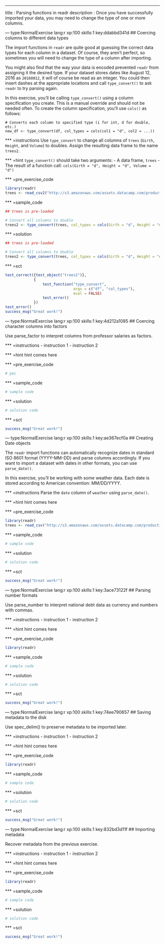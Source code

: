 ---
title       : Parsing functions in readr
description : Once you have successfully imported your data, you may need to change the type of one or more columns.

--- type:NormalExercise lang:r xp:100 skills:1 key:ddabbd341d
## Coercing columns to different data types

The import functions in `readr` are quite good at guessing the correct data types for each column in a dataset.  Of course, they aren't perfect, so sometimes you will need to change the type of a column after importing.

You might also find that the way your data is encoded prevented `readr` from assigning it the desired type.  If your dataset stores dates like August 12, 2016 as `20160812`, it will of course be read as an integer.  You could then insert dashes at the appropriate locations and call `type_convert()` to ask `readr` to try parsing again.

In this exercise, you'll be calling `type_convert()` using a column specification you create.  This is a manual override and should not be needed often.  To create the column specification, you'll use `cols()` as follows:

```
# Converts each column to specified type (i for int, d for double, etc.)
new_df <- type_convert(df, col_types = cols(col1 = "d", col2 = ...))
```

*** =instructions
Use `type_convert` to change all columns of `trees` (`Girth`, `Height`, and `Volume`) to doubles.  Assign the resulting data frame to the name `trees2`.

*** =hint
`type_convert()` should take two arguments:
- A data frame, `trees`
- The result of a function call: `cols(Girth = "d", Height = "d", Volume = "d")`

*** =pre_exercise_code
```r
library(readr)
trees <- read_csv2("http://s3.amazonaws.com/assets.datacamp.com/production/course_1561/datasets/trees.csv")
```

*** =sample_code
```r
## trees is pre-loaded

# Convert all columns to double
trees2 <- type_convert(trees, col_types = cols(Girth = "d", Height = "d", Volume = "d"))
```

*** =solution
```r
## trees is pre-loaded

# Convert all columns to double
trees2 <- type_convert(trees, col_types = cols(Girth = "d", Height = "d", Volume = "d"))
```

*** =sct
```r
test_correct({test_object("trees2")}, 
             {
                 test_function("type_convert", 
                               args = c("df", "col_types"), 
                               eval = FALSE)
                 test_error()
             })
test_error()
success_msg("Great work!")
```

--- type:NormalExercise lang:r xp:100 skills:1 key:4d212a1085
## Coercing character columns into factors

Use parse_factor to interpret columns from professor salaries as factors.

*** =instructions
- instruction 1
- instruction 2

*** =hint
hint comes here

*** =pre_exercise_code
```r
# pec
```

*** =sample_code
```r
# sample code
```

*** =solution
```r
# solution code
```

*** =sct
```r
success_msg("Great work!")
```

--- type:NormalExercise lang:r xp:100 skills:1 key:ae367ecf0a
## Creating Date objects

The `readr` import functions can automatically recognize dates in standard ISO 8601 format (YYYY-MM-DD) and parse columns accordingly.  If you want to import a dataset with dates in other formats, you can use `parse_date()`.

In this exercise, you'll be working with some weather data.  Each date is stored according to American convention: MM/DD/YYYY.

*** =instructions
Parse the `date` column of `weather` using `parse_date()`.

*** =hint
hint comes here

*** =pre_exercise_code
```r
library(readr)
trees <- read_csv("http://s3.amazonaws.com/assets.datacamp.com/production/course_1561/datasets/weather.csv")
```

*** =sample_code
```r
# sample code
```

*** =solution
```r
# solution code
```

*** =sct
```r
success_msg("Great work!")
```

--- type:NormalExercise lang:r xp:100 skills:1 key:3ace73122f
## Parsing number formats

Use parse_number to interpret national debt data as currency and numbers with commas.

*** =instructions
- instruction 1
- instruction 2

*** =hint
hint comes here

*** =pre_exercise_code
```r
library(readr)
```

*** =sample_code
```r
# sample code
```

*** =solution
```r
# solution code
```

*** =sct
```r
success_msg("Great work!")
```

--- type:NormalExercise lang:r xp:100 skills:1 key:74ee790657
## Saving metadata to the disk

Use spec_delim() to preserve metadata to be imported later.

*** =instructions
- instruction 1
- instruction 2

*** =hint
hint comes here

*** =pre_exercise_code
```r
library(readr)
```

*** =sample_code
```r
# sample code
```

*** =solution
```r
# solution code
```

*** =sct
```r
success_msg("Great work!")
```

--- type:NormalExercise lang:r xp:100 skills:1 key:832bd3d11f
## Importing metadata

Recover metadata from the previous exercise.

*** =instructions
- instruction 1
- instruction 2

*** =hint
hint comes here

*** =pre_exercise_code
```r
library(readr)
```

*** =sample_code
```r
# sample code
```

*** =solution
```r
# solution code
```

*** =sct
```r
success_msg("Great work!")
```

